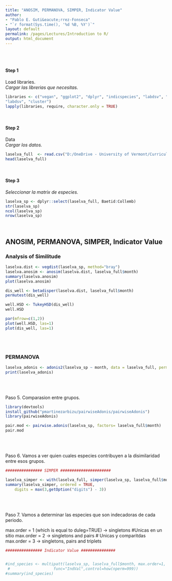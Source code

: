 ```yaml
---
title: "ANOSIM, PERMANOVA, SIMPER, Indicator Value"
author: 
- "Pablo E. Guti&eacute;rrez-Fonseca"
- "`r format(Sys.time(), '%d %B, %Y')`"
layout: default
permalink: /pages/Lectures/Introduction to R/
output: html_document
---
```

<br/>
<br/>

#### **Step 1**
Load libraries.<br>
_Cargar las librerias que necesitas._
```r
libraries <- c("vegan", "ggplot2", "dplyr", "indicspecies", "labdsv", "MASS",
"labdsv", "cluster")
lapply(libraries, require, character.only = TRUE)
```

<br/>

#### **Step 2**
Data<br>
_Cargar los datos._
```r
laselva_full  <- read.csv("D:/OneDrive - University of Vermont/Curriculum/19_ Personal webpage/TropicalFreshwaterEcology/_pages/Lectures/data/nMDS_laSelva.csv")
head(laselva_full)

```

<br/>

#### **Step 3** 
_Seleccionar la matrix de especies._
```r
laselva_sp <- dplyr::select(laselva_full, Baetid:Collemb)
str(laselva_sp)
ncol(laselva_sp)
nrow(laselva_sp)

```

<br/>

## ANOSIM, PERMANOVA, SIMPER, Indicator Value

### Analysis of Similitude
```r
laselva.dist <- vegdist(laselva_sp, method="bray")
laselva.anosim <- anosim(laselva.dist, laselva_full$month)
summary(laselva.anosim)
plot(laselva.anosim)
```


```r
dis_well <- betadisper(laselva.dist, laselva_full$month)
permutest(dis_well)

well.HSD <- TukeyHSD(dis_well)
well.HSD 

par(mfrow=c(1,2))
plot(well.HSD, las=1)
plot(dis_well, las=1)
```


<br/>
<br/>

### PERMANOVA

```r

laselva_adonis <- adonis2(laselva_sp ~ month, data = laselva_full, permutations = 999, method="bray")
print(laselva_adonis)

```

<br/>
<br/>


Paso 5. Comparasion entre grupos.

```r

library(devtools)
install_github("pmartinezarbizu/pairwiseAdonis/pairwiseAdonis") 
library(pairwiseAdonis)

pair.mod <- pairwise.adonis(laselva_sp, factors= laselva_full$month)
pair.mod

```

<br/>
<br/>

Paso 6.  Vamos a ver quien cuales especies contribuyen a la disimilaridad entre esos grupos.

```r
################ SIMPER ######################

laselva_simper <- with(laselva_full, simper(laselva_sp, laselva_full$month), permutations = 999)
summary(laselva_simper, ordered = TRUE,
    digits = max(3,getOption("digits") - 3))

```


<br/>
<br/>

Paso 7.  Vamos a determinar las especies que son indecadoras de cada periodo.

max.order = 1 (which is equal to duleg=TRUE)  ->  singletons  #Unicas en un sitio
max.order = 2 -> singletons and pairs  # Unicas y comparitdas
max.order = 3 -> singletons, pairs and triplets



```r
################ Indicator Value ###############


#ind_species <- multipatt(laselva_sp, laselva_full$month, max.order=1,
 #                   func="IndVal",control=how(nperm=999))
#summary(ind_species)

```

<br/>
<br/>